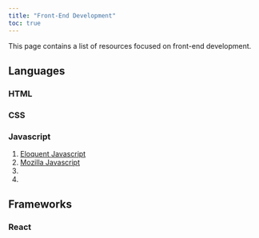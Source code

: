 ```yaml
---
title: "Front-End Development"
toc: true
---
```


This page contains a list of resources focused on front-end development.

## Languages

### HTML

### CSS

### Javascript

1) [Eloquent Javascript](https://eloquentjavascript.net/)
2) [Mozilla Javascript](https://developer.mozilla.org/en-US/docs/Web/JavaScript)
3) []()
4) []()

## Frameworks

### React

